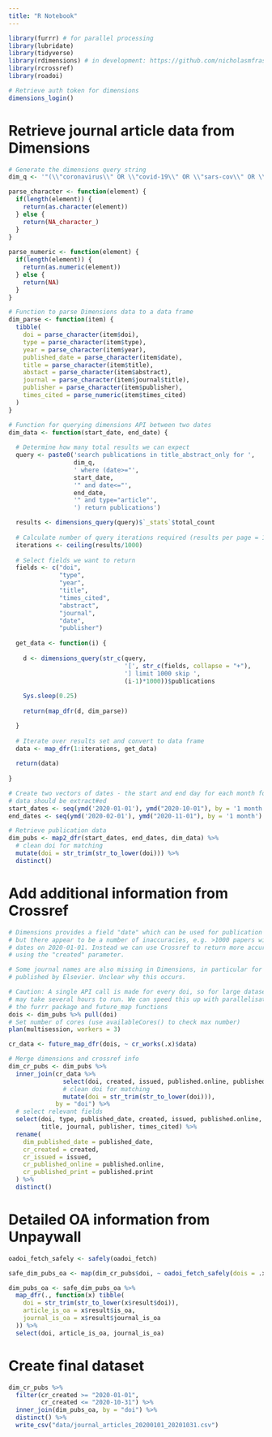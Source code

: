 ```yaml
---
title: "R Notebook"
---
```


```r

library(furrr) # for parallel processing
library(lubridate)
library(tidyverse)
library(rdimensions) # in development: https://github.com/nicholasmfraser/rdimensions
library(rcrossref)
library(roadoi)

# Retrieve auth token for dimensions
dimensions_login()

```

# Retrieve journal article data from Dimensions

```r

# Generate the dimensions query string
dim_q <- '"(\\"coronavirus\\" OR \\"covid-19\\" OR \\"sars-cov\\" OR \\"ncov-2019\\" OR \\"2019-ncov\\" OR \\"hcov-19\\" OR \\"sars-2\\")"'

parse_character <- function(element) {
  if(length(element)) {
    return(as.character(element))
  } else {
    return(NA_character_)
  }
}
 
parse_numeric <- function(element) {
  if(length(element)) {
    return(as.numeric(element))
  } else {
    return(NA)
  }
}

# Function to parse Dimensions data to a data frame
dim_parse <- function(item) {
  tibble(
    doi = parse_character(item$doi),
    type = parse_character(item$type),
    year = parse_character(item$year),
    published_date = parse_character(item$date),
    title = parse_character(item$title),
    abstact = parse_character(item$abstract),
    journal = parse_character(item$journal$title),
    publisher = parse_character(item$publisher),
    times_cited = parse_numeric(item$times_cited)
  )
}

# Function for querying dimensions API between two dates
dim_data <- function(start_date, end_date) {
  
  # Determine how many total results we can expect
  query <- paste0('search publications in title_abstract_only for ', 
                  dim_q, 
                  ' where (date>="',
                  start_date,
                  '" and date<="',
                  end_date, 
                  '" and type="article"',
                  ') return publications')

  results <- dimensions_query(query)$`_stats`$total_count
  
  # Calculate number of query iterations required (results per page = 1000)
  iterations <- ceiling(results/1000)
  
  # Select fields we want to return
  fields <- c("doi",
              "type",
              "year",
              "title",
              "times_cited",
              "abstract",
              "journal",
              "date",
              "publisher")
  
  get_data <- function(i) {
    
    d <- dimensions_query(str_c(query,
                                '[', str_c(fields, collapse = "+"),
                                '] limit 1000 skip ', 
                                (i-1)*1000))$publications
    
    Sys.sleep(0.25)
  
    return(map_dfr(d, dim_parse))

  }
  
  # Iterate over results set and convert to data frame
  data <- map_dfr(1:iterations, get_data) 
  
  return(data)
  
}

# Create two vectors of dates - the start and end day for each month for which 
# data should be extract#ed
start_dates <- seq(ymd('2020-01-01'), ymd("2020-10-01"), by = '1 month')
end_dates <- seq(ymd('2020-02-01'), ymd("2020-11-01"), by = '1 month') - 1

# Retrieve publication data
dim_pubs <- map2_dfr(start_dates, end_dates, dim_data) %>%
  # clean doi for matching
  mutate(doi = str_trim(str_to_lower(doi))) %>%
  distinct()

```

# Add additional information from Crossref

```r
# Dimensions provides a field "date" which can be used for publication dates,
# but there appear to be a number of inaccuracies, e.g. >1000 papers with publication
# dates on 2020-01-01. Instead we can use Crossref to return more accurate dates
# using the "created" parameter.

# Some journal names are also missing in Dimensions, in particular for articles
# published by Elsevier. Unclear why this occurs.

# Caution: A single API call is made for every doi, so for large datasets this
# may take several hours to run. We can speed this up with parallelisation using
# the furrr package and future_map functions
dois <- dim_pubs %>% pull(doi)
# Set number of cores (use availableCores() to check max number)
plan(multisession, workers = 3)

cr_data <- future_map_dfr(dois, ~ cr_works(.x)$data)

```

```r

# Merge dimensions and crossref info
dim_cr_pubs <- dim_pubs %>%
  inner_join(cr_data %>% 
               select(doi, created, issued, published.online, published.print) %>%
               # clean doi for matching
               mutate(doi = str_trim(str_to_lower(doi))),
             by = "doi") %>%
  # select relevant fields
  select(doi, type, published_date, created, issued, published.online, published.print,
         title, journal, publisher, times_cited) %>%
  rename(
    dim_published_date = published_date,
    cr_created = created,
    cr_issued = issued,
    cr_published_online = published.online,
    cr_published_print = published.print
  ) %>%
  distinct()

```

# Detailed OA information from Unpaywall

```r

oadoi_fetch_safely <- safely(oadoi_fetch)

safe_dim_pubs_oa <- map(dim_cr_pubs$doi, ~ oadoi_fetch_safely(dois = .x, email = "n.fraser@zbw.eu"))

dim_pubs_oa <- safe_dim_pubs_oa %>%
  map_dfr(., function(x) tibble(
    doi = str_trim(str_to_lower(x$result$doi)),
    article_is_oa = x$result$is_oa,
    journal_is_oa = x$result$journal_is_oa
  )) %>%
  select(doi, article_is_oa, journal_is_oa)

```

# Create final dataset

```r

dim_cr_pubs %>%
  filter(cr_created >= "2020-01-01",
         cr_created <= "2020-10-31") %>%
  inner_join(dim_pubs_oa, by = "doi") %>%
  distinct() %>%
  write_csv("data/journal_articles_20200101_20201031.csv")

```




